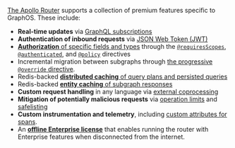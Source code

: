 
[The Apollo Router](https://www.apollographql.com/docs/router/) supports a collection of premium features specific to GraphOS. These include:

- **Real-time updates** via [GraphQL subscriptions](https://www.apollographql.com/docs/router/executing-operations/subscription-support/)
- **Authentication of inbound requests** via [JSON Web Token (JWT)](https://www.apollographql.com/docs/router/configuration/authn-jwt/)
- [**Authorization** of specific fields and types](https://www.apollographql.com/docs/router/configuration/authorization) through the [`@requiresScopes`](https://www.apollographql.com/docs/router/configuration/authorization#requiresscopes), [`@authenticated`](https://www.apollographql.com/docs/router/configuration/authorization#authenticated), and [`@policy`](https://www.apollographql.com/docs/router/configuration/authorization#policy) directives
- Incremental migration between subgraphs through [the progressive `@override` directive](/federation/entities-advanced/#incremental-migration-with-progressive-override).
- Redis-backed [**distributed caching** of query plans and persisted queries](https://www.apollographql.com/docs/router/configuration/distributed-caching/)
- Redis-backed [**entity caching** of subgraph responses](https://www.apollographql.com/docs/router/configuration/entity-caching/)
- **Custom request handling** in any language via [external coprocessing](https://www.apollographql.com/docs/router/customizations/coprocessor/)
- **Mitigation of potentially malicious requests** via [operation limits](https://www.apollographql.com/docs/router/configuration/operation-limits) and [safelisting](../operations/persisted-queries/)
- **Custom instrumentation and telemetry**, including [custom attributes for spans](https://www.apollographql.com/docs/router/configuration/telemetry/instrumentation/spans/#attributes).
- An [**offline Enterprise license**](https://www.apollographql.com/docs/router/enterprise-features/#offline-enterprise-license) that enables running the router with Enterprise features when disconnected from the internet.
